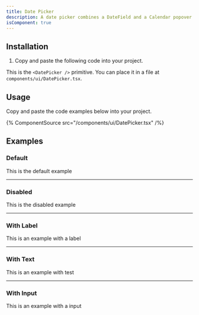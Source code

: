 ```yaml
---
title: Date Picker
description: A date picker combines a DateField and a Calendar popover to allow users to enter or select a date and time value.
isComponent: true
---
```


## Installation

1. Copy and paste the following code into your project.

This is the `<DatePicker />` primitive. You can place it in a file at `components/ui/DatePicker.tsx`.

## Usage

Copy and paste the code examples below into your project.

{% ComponentSource src="/components/ui/DatePicker.tsx" /%}

## Examples

### Default

This is the default example

---

### Disabled

This is the disabled example

---

### With Label

This is an example with a label

---

### With Text

This is an example with test

---

### With Input

This is an example with a input
